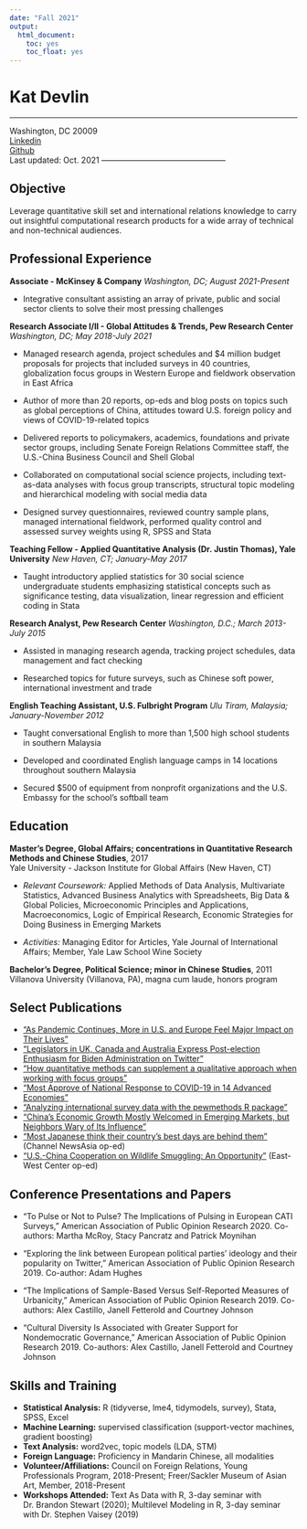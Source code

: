 ```yaml
---
date: "Fall 2021"
output:
  html_document:
    toc: yes
    toc_float: yes
---
```


Kat Devlin
============

-----------------------------------------------
                        
Washington, DC 20009                          
[Linkedin](https://www.linkedin.com/in/kathleendevlin/)  
[Github](https://github.com/KatDevlin)  
Last updated: Oct. 2021
-----------------------------------------------

Objective
---------
Leverage quantitative skill set and international relations knowledge to carry out insightful computational research products for a wide array of technical and non-technical audiences.

Professional Experience
----------

**Associate - McKinsey & Company**
*Washington, DC; August 2021-Present*

* Integrative consultant assisting an array of private, public and social sector clients to solve their most pressing challenges

**Research Associate I/II - Global Attitudes & Trends, Pew Research Center**
*Washington, DC; May 2018-July 2021*

* Managed research agenda, project schedules and $4 million budget proposals for projects that included surveys in 40 countries, globalization focus groups in Western Europe and fieldwork observation in East Africa

* Author of more than 20 reports, op-eds and blog posts on topics such as global perceptions of China, attitudes toward U.S. foreign policy and views of COVID-19-related topics 

* Delivered reports to policymakers, academics, foundations and private sector groups, including Senate Foreign Relations Committee staff, the U.S.-China Business Council and Shell Global

* Collaborated on computational social science projects, including text-as-data analyses with focus group transcripts, structural topic modeling and hierarchical modeling with social media data

* Designed survey questionnaires, reviewed country sample plans, managed international fieldwork, performed quality control and assessed survey weights using R, SPSS and Stata

**Teaching Fellow - Applied Quantitative Analysis (Dr. Justin Thomas), Yale University**
*New Haven, CT; January-May 2017*

* Taught introductory applied statistics for 30 social science undergraduate students emphasizing statistical concepts such as significance testing, data visualization, linear regression and efficient coding in Stata

**Research Analyst, Pew Research Center**
*Washington, D.C.; March 2013-July 2015*

* Assisted in managing research agenda, tracking project schedules, data management and fact checking 

*	Researched topics for future surveys, such as Chinese soft power, international investment and trade

**English Teaching Assistant, U.S. Fulbright Program**
*Ulu Tiram, Malaysia; January-November 2012*

* Taught conversational English to more than 1,500 high school students in southern Malaysia

* Developed and coordinated English language camps in 14 locations throughout southern Malaysia 

* Secured $500 of equipment from nonprofit organizations and the U.S. Embassy for the school's softball team 

Education
---------

**Master's Degree, Global Affairs; concentrations in Quantitative Research Methods and Chinese Studies**, 2017  
Yale University - Jackson Institute for Global Affairs (New Haven, CT)  

* *Relevant Coursework:* Applied Methods of Data Analysis, Multivariate Statistics, Advanced Business Analytics with Spreadsheets, Big Data & Global Policies, Microeconomic Principles and Applications, Macroeconomics, Logic of Empirical Research, Economic Strategies for Doing Business in Emerging Markets
    
* *Activities:* Managing Editor for Articles, Yale Journal of International Affairs; Member, Yale Law School Wine Society

**Bachelor's Degree, Political Science; minor in Chinese Studies**, 2011  
Villanova University (Villanova, PA), magna cum laude, honors program


Select Publications
----------------------------------------

* ["As Pandemic Continues, More in U.S. and Europe Feel Major Impact on Their Lives"](https://pewrsr.ch/3oSAfRT)
* ["Legislators in UK, Canada and Australia Express Post-election Enthusiasm for Biden Administration on Twitter"](https://pewrsr.ch/3soMPeg)
* ["How quantitative methods can supplement a qualitative approach when working with focus groups"](https://bit.ly/3oglTKA)
* ["Most Approve of National Response to COVID-19 in 14 Advanced Economies"](https://pewrsr.ch/3gH65gl)
* ["Analyzing international survey data with the pewmethods R package"](https://link.medium.com/tff9fmDBd7)
* ["China’s Economic Growth Mostly Welcomed in Emerging Markets, but Neighbors Wary of Its Influence"](https://pewrsr.ch/2RbL1p0)
* ["Most Japanese think their country’s best days are behind them"](http://po.st/n4U2GP) (Channel NewsAsia op-ed)
* ["U.S.-China Cooperation on Wildlife Smuggling: An Opportunity"](http://www.eastwestcenter.org/publications/us-china-cooperation-wildlife-smuggling-opportunity) (East-West Center op-ed)

Conference Presentations and Papers
----------------------------------------

* “To Pulse or Not to Pulse? The Implications of Pulsing in European CATI Surveys,” American Association of Public Opinion Research 2020. Co-authors: Martha McRoy, Stacy Pancratz and Patrick Moynihan

* “Exploring the link between European political parties’ ideology and their popularity on Twitter,” American Association of Public Opinion Research 2019. Co-author: Adam Hughes

* “The Implications of Sample-Based Versus Self-Reported Measures of Urbanicity,” American Association of Public Opinion Research 2019. Co-authors: Alex Castillo, Janell Fetterold and Courtney Johnson

* “Cultural Diversity Is Associated with Greater Support for Nondemocratic Governance,” American Association of Public Opinion Research 2019. Co-authors: Alex Castillo, Janell Fetterold and Courtney Johnson

Skills and Training
----------------------------------------

* **Statistical Analysis:** R (tidyverse, lme4, tidymodels, survey), Stata, SPSS, Excel
* **Machine Learning:** supervised classification (support-vector machines, gradient boosting)
* **Text Analysis:** word2vec, topic models (LDA, STM)
* **Foreign Language:** Proficiency in Mandarin Chinese, all modalities
* **Volunteer/Affiliations:** Council on Foreign Relations, Young Professionals Program, 2018-Present; Freer/Sackler Museum of Asian Art, Member, 2018-Present
* **Workshops Attended:** Text As Data with R, 3-day seminar with Dr. Brandon Stewart (2020); Multilevel Modeling in R, 3-day seminar with Dr. Stephen Vaisey (2019)